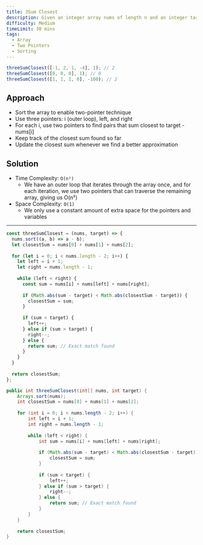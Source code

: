 ```yaml
---
title: 3Sum Closest
description: Given an integer array nums of length n and an integer target, find three integers in nums such that the sum is closest to target. Return the sum of the three integers. You may assume that each input would have exactly one solution.
difficulty: Medium
timeLimit: 30 mins
tags:
  - Array
  - Two Pointers
  - Sorting
---
```


```js title="Example"
threeSumClosest([-1, 2, 1, -4], 1); // 2
threeSumClosest([0, 0, 0], 1); // 0
threeSumClosest([1, 1, 1, 0], -100); // 2
```

## Approach

- Sort the array to enable two-pointer technique
- Use three pointers: i (outer loop), left, and right
- For each i, use two pointers to find pairs that sum closest to target - nums[i]
- Keep track of the closest sum found so far
- Update the closest sum whenever we find a better approximation

## Solution

- Time Complexity: `O(n²)`
  - We have an outer loop that iterates through the array once, and for each iteration, we use two pointers that can traverse the remaining array, giving us O(n²)
- Space Complexity: `O(1)`
  - We only use a constant amount of extra space for the pointers and variables

---

```js tab="JavaScript"
const threeSumClosest = (nums, target) => {
  nums.sort((a, b) => a - b);
  let closestSum = nums[0] + nums[1] + nums[2];
  
  for (let i = 0; i < nums.length - 2; i++) {
    let left = i + 1;
    let right = nums.length - 1;
    
    while (left < right) {
      const sum = nums[i] + nums[left] + nums[right];
      
      if (Math.abs(sum - target) < Math.abs(closestSum - target)) {
        closestSum = sum;
      }
      
      if (sum < target) {
        left++;
      } else if (sum > target) {
        right--;
      } else {
        return sum; // Exact match found
      }
    }
  }
  
  return closestSum;
};
```

```java tab="Java"
public int threeSumClosest(int[] nums, int target) {
    Arrays.sort(nums);
    int closestSum = nums[0] + nums[1] + nums[2];
    
    for (int i = 0; i < nums.length - 2; i++) {
        int left = i + 1;
        int right = nums.length - 1;
        
        while (left < right) {
            int sum = nums[i] + nums[left] + nums[right];
            
            if (Math.abs(sum - target) < Math.abs(closestSum - target)) {
                closestSum = sum;
            }
            
            if (sum < target) {
                left++;
            } else if (sum > target) {
                right--;
            } else {
                return sum; // Exact match found
            }
        }
    }
    
    return closestSum;
}
```
